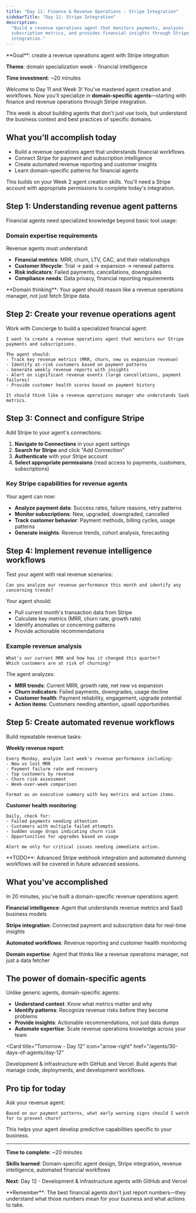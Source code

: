 ```yaml
---
title: "Day 11: Finance & Revenue Operations - Stripe Integration"
sidebarTitle: "Day 11: Stripe Integration"
description:
  "Build a revenue operations agent that monitors payments, analyzes
  subscription metrics, and provides financial insights through Stripe
  integration."
---
```


<Card title="Day 11 challenge" icon="dollar-sign">
  **Goal**: create a revenue operations agent with Stripe integration

**Theme**: domain specialization week - financial intelligence

**Time investment**: ~20 minutes

</Card>

Welcome to Day 11 and Week 3! You've mastered agent creation and workflows. Now
you'll specialize in **domain-specific agents**—starting with finance and
revenue operations through Stripe integration.

This week is about building agents that don't just use tools, but understand the
business context and best practices of specific domains.

## What you'll accomplish today

- Build a revenue operations agent that understands financial workflows
- Connect Stripe for payment and subscription intelligence
- Create automated revenue reporting and customer insights
- Learn domain-specific patterns for financial agents

<Warning>
  This builds on your Week 2 agent creation skills. You'll need a Stripe account
  with appropriate permissions to complete today's integration.
</Warning>

## Step 1: Understanding revenue agent patterns

Financial agents need specialized knowledge beyond basic tool usage:

### Domain expertise requirements

Revenue agents must understand:

- **Financial metrics**: MRR, churn, LTV, CAC, and their relationships
- **Customer lifecycle**: Trial → paid → expansion → renewal patterns
- **Risk indicators**: Failed payments, cancellations, downgrades
- **Compliance needs**: Data privacy, financial reporting requirements

<Tip>
  **Domain thinking**: Your agent should reason like a revenue operations
  manager, not just fetch Stripe data.
</Tip>

## Step 2: Create your revenue operations agent

Work with Concierge to build a specialized financial agent:

```text
I want to create a revenue operations agent that monitors our Stripe payments and subscriptions.

The agent should:
- Track key revenue metrics (MRR, churn, new vs expansion revenue)
- Identify at-risk customers based on payment patterns
- Generate weekly revenue reports with insights
- Alert on significant revenue events (large cancellations, payment failures)
- Provide customer health scores based on payment history

It should think like a revenue operations manager who understands SaaS metrics.
```

## Step 3: Connect and configure Stripe

Add Stripe to your agent's connections:

1. **Navigate to Connections** in your agent settings
2. **Search for Stripe** and click "Add Connection"
3. **Authenticate** with your Stripe account
4. **Select appropriate permissions** (read access to payments, customers,
   subscriptions)

### Key Stripe capabilities for revenue agents

Your agent can now:

- **Analyze payment data**: Success rates, failure reasons, retry patterns
- **Monitor subscriptions**: New, upgraded, downgraded, cancelled
- **Track customer behavior**: Payment methods, billing cycles, usage patterns
- **Generate insights**: Revenue trends, cohort analysis, forecasting

## Step 4: Implement revenue intelligence workflows

Test your agent with real revenue scenarios:

```text
Can you analyze our revenue performance this month and identify any concerning trends?
```

Your agent should:

- Pull current month's transaction data from Stripe
- Calculate key metrics (MRR, churn rate, growth rate)
- Identify anomalies or concerning patterns
- Provide actionable recommendations

### Example revenue analysis

```text
What's our current MRR and how has it changed this quarter?
Which customers are at risk of churning?
```

The agent analyzes:

- **MRR trends**: Current MRR, growth rate, net new vs expansion
- **Churn indicators**: Failed payments, downgrades, usage decline
- **Customer health**: Payment reliability, engagement, upgrade potential
- **Action items**: Customers needing attention, upsell opportunities

## Step 5: Create automated revenue workflows

Build repeatable revenue tasks:

**Weekly revenue report**:

```text
Every Monday, analyze last week's revenue performance including:
- New vs lost MRR
- Payment failure rate and recovery
- Top customers by revenue
- Churn risk assessment
- Week-over-week comparison

Format as an executive summary with key metrics and action items.
```

**Customer health monitoring**:

```text
Daily, check for:
- Failed payments needing attention
- Customers with multiple failed attempts
- Sudden usage drops indicating churn risk
- Opportunities for upgrades based on usage

Alert me only for critical issues needing immediate action.
```

<Info>
  **TODO**: Advanced Stripe webhook integration and automated dunning workflows
  will be covered in future advanced sessions.
</Info>

## What you've accomplished

In 20 minutes, you've built a domain-specific revenue operations agent:

**Financial intelligence**: Agent that understands revenue metrics and SaaS
business models

**Stripe integration**: Connected payment and subscription data for real-time
insights

**Automated workflows**: Revenue reporting and customer health monitoring

**Domain expertise**: Agent that thinks like a revenue operations manager, not
just a data fetcher

## The power of domain-specific agents

Unlike generic agents, domain-specific agents:

- **Understand context**: Know what metrics matter and why
- **Identify patterns**: Recognize revenue risks before they become problems
- **Provide insights**: Actionable recommendations, not just data dumps
- **Automate expertise**: Scale revenue operations knowledge across your team

<Card
  title="Tomorrow - Day 12"
  icon="arrow-right"
  href="/agents/30-days-of-agents/day-12"
>
  Development & infrastructure with GitHub and Vercel. Build agents that manage
  code, deployments, and development workflows.
</Card>

## Pro tip for today

Ask your revenue agent:

```text
Based on our payment patterns, what early warning signs should I watch for to prevent churn?
```

This helps your agent develop predictive capabilities specific to your business.

---

**Time to complete**: ~20 minutes

**Skills learned**: Domain-specific agent design, Stripe integration, revenue
intelligence, automated financial workflows

**Next**: Day 12 - Development & infrastructure agents with GitHub and Vercel

<Tip>
  **Remember**: The best financial agents don't just report numbers—they
  understand what those numbers mean for your business and what actions to take.
</Tip>
